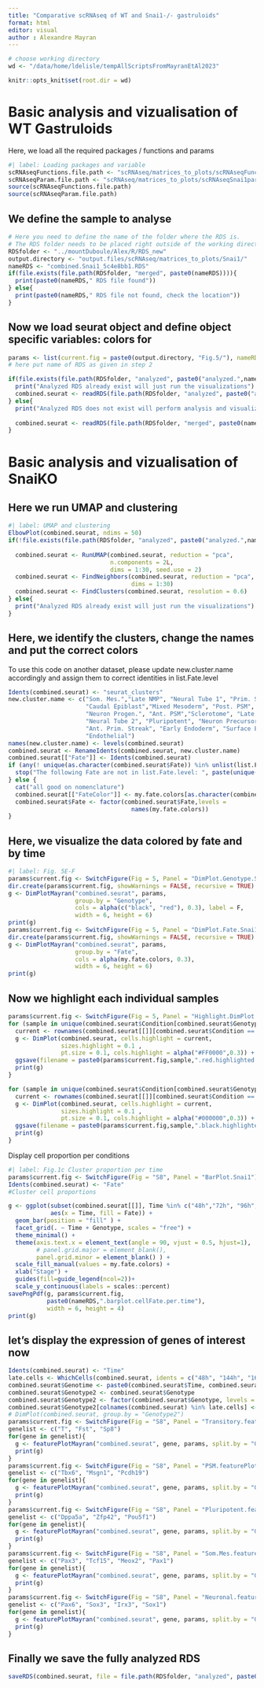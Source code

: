```yaml
---
title: "Comparative scRNAseq of WT and Snai1-/- gastruloids"
format: html
editor: visual
author : Alexandre Mayran
---
```


```r
# choose working directory
wd <- "/data/home/ldelisle/tempAllScriptsFromMayranEtAl2023"

knitr::opts_knit$set(root.dir = wd)
```

# Basic analysis and vizualisation of WT Gastruloids

Here, we load all the required packages / functions and params

```r
#| label: Loading packages and variable
scRNAseqFunctions.file.path <- "scRNAseq/matrices_to_plots/scRNAseqFunctions.R"
scRNAseqParam.file.path <- "scRNAseq/matrices_to_plots/scRNAseqSnai1params.R"
source(scRNAseqFunctions.file.path)
source(scRNAseqParam.file.path)
```

## We define the sample to analyse

```r
# Here you need to define the name of the folder where the RDS is.
# The RDS folder needs to be placed right outside of the working directory
RDSfolder <- "../mountDuboule/Alex/R/RDS_new"
output.directory <- "output.files/scRNAseq/matrices_to_plots/Snai1/"
nameRDS <- "combined.Snai1_5c4e8bb1.RDS"
if(file.exists(file.path(RDSfolder, "merged", paste0(nameRDS)))){
  print(paste0(nameRDS," RDS file found"))
} else{
  print(paste0(nameRDS," RDS file not found, check the location"))
}
```

## Now we load seurat object and define object specific variables: colors for

```r
params <- list(current.fig = paste0(output.directory, "Fig.5/"), nameRDS = nameRDS, Col.featurePlot = Col.featurePlot)
# here put name of RDS as given in step 2

if(file.exists(file.path(RDSfolder, "analyzed", paste0("analyzed.",nameRDS)))){
  print("Analyzed RDS already exist will just run the visualizations")
  combined.seurat <- readRDS(file.path(RDSfolder, "analyzed", paste0("analyzed.",nameRDS)))
} else{
  print("Analyzed RDS does not exist will perform analysis and visualization")
  
  combined.seurat <- readRDS(file.path(RDSfolder, "merged", paste0(nameRDS)))
}
```

# Basic analysis and vizualisation of SnaiKO

## Here we run UMAP and clustering

```r
#| label: UMAP and clustering
ElbowPlot(combined.seurat, ndims = 50)
if(!file.exists(file.path(RDSfolder, "analyzed", paste0("analyzed.",nameRDS)))){
  
  combined.seurat <- RunUMAP(combined.seurat, reduction = "pca",
                             n.components = 2L,  
                             dims = 1:30, seed.use = 2)
  combined.seurat <- FindNeighbors(combined.seurat, reduction = "pca",
                                   dims = 1:30)
  combined.seurat <- FindClusters(combined.seurat, resolution = 0.6)
} else{
  print("Analyzed RDS already exist will just run the visualizations")
}


```

## Here, we identify the clusters, change the names and put the correct colors

To use this code on another dataset, please update new.cluster.name accordingly and assign them to correct identities in list.Fate.level

```r
Idents(combined.seurat) <- "seurat_clusters"
new.cluster.name <- c("Som. Mes.","Late NMP", "Neural Tube 1", "Prim. Streak", "Early NMP",
                      "Caudal Epiblast","Mixed Mesoderm", "Post. PSM", "Epiblast",
                      "Neuron Progen.", "Ant. PSM","Sclerotome", "Late Endoderm",
                      "Neural Tube 2", "Pluripotent", "Neuron Precursor",
                      "Ant. Prim. Streak", "Early Endoderm", "Surface Ectoderm",
                      "Endothelial")
names(new.cluster.name) <- levels(combined.seurat)
combined.seurat <- RenameIdents(combined.seurat, new.cluster.name)
combined.seurat[["Fate"]] <- Idents(combined.seurat)
if (any(! unique(as.character(combined.seurat$Fate)) %in% unlist(list.Fate.level))) {
  stop("The following Fate are not in list.Fate.level: ", paste(unique(as.character(combined.seurat$Fate))[! unique(as.character(combined.seurat$Fate)) %in% unlist(list.Fate.level)], collapse = ", "), "\n")
} else {
  cat("all good on nomenclature")
  combined.seurat[["FateColor"]] <- my.fate.colors[as.character(combined.seurat$Fate)]
  combined.seurat$Fate <- factor(combined.seurat$Fate,levels =
                                   names(my.fate.colors))
}
```

## Here, we visualize the data colored by fate and by time

```r
#| label: Fig. 5E-F
params$current.fig <- SwitchFigure(Fig = 5, Panel = "DimPlot.Genotype.Snai1")
dir.create(params$current.fig, showWarnings = FALSE, recursive = TRUE)
g <- DimPlotMayran("combined.seurat", params,
                   group.by = "Genotype",
                   cols = alpha(c("black", "red"), 0.3), label = F,
                   width = 6, height = 6)
print(g)
params$current.fig <- SwitchFigure(Fig = 5, Panel = "DimPlot.Fate.Snai1")
dir.create(params$current.fig, showWarnings = FALSE, recursive = TRUE)
g <- DimPlotMayran("combined.seurat", params,
                   group.by = "Fate",
                   cols = alpha(my.fate.colors, 0.3),
                   width = 6, height = 6)
print(g) 

```

## Now we highlight each individual samples

```r
params$current.fig <- SwitchFigure(Fig = 5, Panel = "Highlight.DimPlot.Snai1/")
for (sample in unique(combined.seurat$Condition[combined.seurat$Genotype == "Snai1.KO"])){
  current <- rownames(combined.seurat[[]][combined.seurat$Condition == sample,])
  g <- DimPlot(combined.seurat, cells.highlight = current,
               sizes.highlight = 0.1 ,
               pt.size = 0.1, cols.highlight = alpha("#FF0000",0.3)) + NoLegend() + NoAxes() + ggtitle(label = sample)
  ggsave(filename = paste0(params$current.fig,sample,".red.highlighted.png"), g, width = 4, height = 4)
  print(g)
}

for (sample in unique(combined.seurat$Condition[combined.seurat$Genotype == "129sv.WT"])){
  current <- rownames(combined.seurat[[]][combined.seurat$Condition == sample,])
  g <- DimPlot(combined.seurat, cells.highlight = current,
               sizes.highlight = 0.1 ,
               pt.size = 0.1, cols.highlight = alpha("#000000",0.3)) + NoLegend() + NoAxes() + ggtitle(label = sample)
  ggsave(filename = paste0(params$current.fig,sample,".black.highlighted.png"), g, width = 4, height = 4)
  print(g)
}
```

Display cell proportion per conditions

```r
#| label: Fig.1c Cluster proportion per time
params$current.fig <- SwitchFigure(Fig = "S8", Panel = "BarPlot.Snai1")
Idents(combined.seurat) <- "Fate"
#Cluster cell proportions

g <- ggplot(subset(combined.seurat[[]], Time %in% c("48h","72h", "96h", "120h", "144h", "168h")),
            aes(x = Time, fill = Fate)) + 
  geom_bar(position = "fill" ) +
  facet_grid(. ~ Time + Genotype, scales = "free") +
  theme_minimal() +
  theme(axis.text.x = element_text(angle = 90, vjust = 0.5, hjust=1),
        # panel.grid.major = element_blank(),
        panel.grid.minor = element_blank() ) +
  scale_fill_manual(values = my.fate.colors) +
  xlab("Stage") +
  guides(fill=guide_legend(ncol=2))+
  scale_y_continuous(labels = scales::percent)
savePngPdf(g, params$current.fig,
           paste0(nameRDS,".barplot.cellFate.per.time"),
           width = 6, height = 4)
print(g)

```

## let's display the expression of genes of interest now

```r
Idents(combined.seurat) <- "Time"
late.cells <- WhichCells(combined.seurat, idents = c("48h", "144h", "168h"))
combined.seurat$Genotime <- paste0(combined.seurat$Time, combined.seurat$Genotype)
combined.seurat$Genotype2 <- combined.seurat$Genotype
combined.seurat$Genotype2 <- factor(combined.seurat$Genotype, levels = c(levels(combined.seurat$Genotype), "Other"))
combined.seurat$Genotype2[colnames(combined.seurat) %in% late.cells] <- "Other"
# DimPlot(combined.seurat, group.by = "Genotype2")
params$current.fig <- SwitchFigure(Fig = "S8", Panel = "Transitory.featurePlot")
genelist <- c("T", "Fst", "Sp8")
for(gene in genelist){
  g <- featurePlotMayran("combined.seurat", gene, params, split.by = "Genotype2", by.rows = T, width = 6, height = 15)
  print(g)
}
params$current.fig <- SwitchFigure(Fig = "S8", Panel = "PSM.featurePlot")
genelist <- c("Tbx6", "Msgn1", "Pcdh19")
for(gene in genelist){
  g <- featurePlotMayran("combined.seurat", gene, params, split.by = "Genotype2", by.rows = T, width = 6, height = 15)
  print(g)
}
params$current.fig <- SwitchFigure(Fig = "S8", Panel = "Pluripotent.featurePlot")
genelist <- c("Dppa5a", "Zfp42", "Pou5f1")
for(gene in genelist){
  g <- featurePlotMayran("combined.seurat", gene, params, split.by = "Genotype2", by.rows = T, width = 6, height = 15)
  print(g)
}
params$current.fig <- SwitchFigure(Fig = "S8", Panel = "Som.Mes.featurePlot")
genelist <- c("Pax3", "Tcf15", "Meox2", "Pax1")
for(gene in genelist){
  g <- featurePlotMayran("combined.seurat", gene, params, split.by = "Genotype2", by.rows = T, width = 6, height = 15)
  print(g)
}
params$current.fig <- SwitchFigure(Fig = "S8", Panel = "Neuronal.featurePlot")
genelist <- c("Pax6", "Sox3", "Irx3", "Sox1")
for(gene in genelist){
  g <- featurePlotMayran("combined.seurat", gene, params, split.by = "Genotype2", by.rows = T, width = 6, height = 15)
  print(g)
}

```

## Finally we save the fully analyzed RDS

```r
saveRDS(combined.seurat, file = file.path(RDSfolder, "analyzed", paste0("analyzed.",nameRDS)))

```
